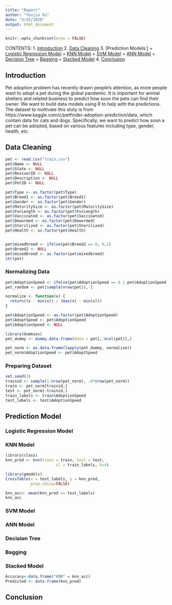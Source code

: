 ```yaml
---
title: "Report"
author: "Yunjia Xu"
date: "3/25/2020"
output: html_document
---
```


```r
knitr::opts_chunk$set(echo = FALSE)
```
CONTENTS:
1. [Introduction]
2. [Data Cleaning]
3. [Prediction Models:]
    + [Logistic Regression Model]
    + [KNN Model]
    + [SVM Model]
    + [ANN Model]
    + [Decision Tree]
    + [Bagging]
    + [Stacked Model]
4. [Conclusion]


## Introduction

Pet adoption problem has recently drawn people's attention, as more people want to adopt a pet during the global pandemic. It is important for animal shelters and related business to predict how soon the pets can find their owner. We want to build data models using R to help with the predictions. The dataset to moltivate this stuty is from https://www.kaggle.com/c/petfinder-adoption-prediction/data, which contain data for cats and dogs. Specifically, we want to predict how soon a pet can be adopted, based on various features including type, gender, health, etc.

## Data Cleaning

```r
pet <- read.csv("train.csv")
pet$Name <- NULL
pet$State <- NULL
pet$RescuerID <- NULL
pet$Description <- NULL
pet$PetID <- NULL

pet$Type <- as.factor(pet$Type)
pet$Breed1 <- as.factor(pet$Breed1)
pet$Gender <- as.factor(pet$Gender)
pet$MaturitySize <- as.factor(pet$MaturitySize)
pet$FurLength <- as.factor(pet$FurLength)
pet$Vaccinated <- as.factor(pet$Vaccinated)
pet$Dewormed <- as.factor(pet$Dewormed)
pet$Sterilized <- as.factor(pet$Sterilized)
pet$Health <- as.factor(pet$Health)


pet$mixedbreed <- ifelse(pet$Breed2 == 0, 0,1)
pet$Breed2 <- NULL
pet$mixedbreed <- as.factor(pet$mixedbreed)
str(pet)

```

### Normalizing Data
```r
pet$AdoptionSpeed <- ifelse(pet$AdoptionSpeed == 0 | pet$AdoptionSpeed == 1 | pet$AdoptionSpeed == 2, 0,1 )
pet_random <- pet[sample(nrow(pet)), ]

normalize <- function(x) { 
  return((x - min(x)) / (max(x) - min(x)))
}

pet$AdoptionSpeed <- as.factor(pet$AdoptionSpeed)
pet$AdoptSpeed <- pet$AdoptionSpeed
pet$AdoptionSpeed <- NULL

library(dummies)
pet_dummy <- dummy.data.frame(data = pet[,-ncol(pet)],)

pet_norm <- as.data.frame(lapply(pet_dummy, normalize))
pet_norm$AdoptionSpeed <- pet$AdoptSpeed
```

### Preparing Dataset

```r
set.seed(3)
trainid <- sample(1:nrow(pet_norm), .8*nrow(pet_norm))
train <- pet_norm[trainid,]
test <- pet_norm[-trainid,]
train_labels <- train$AdoptionSpeed
test_labels <- test$AdoptionSpeed
```

## Prediction Model

### Logistic Regression Model 

### KNN Model

```r
library(class)
knn_pred <- knn(train = train, test = test,
                      cl = train_labels, k=4)
```
```r
library(gmodels)
CrossTable(x = test_labels, y = knn_pred, 
           prop.chisq=FALSE)
```

```r
knn_acc<- mean(knn_pred == test_labels)
knn_acc
```

### SVM Model

### ANN Model

### Decision Tree

### Bagging

### Stacked Model
```r
Accuracy<-data.frame("KNN" = knn_acc)
Predicted <- data.frame(knn_pred)

```



## Conclusion
